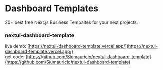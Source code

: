 # Dashboard Templates

20+ best free Next.js Business Tempaltes for your next projects.

### nextui-dashboard-template   
live demo: [https://nextui-dashboard-template.vercel.app/](https://nextui-dashboard-template.vercel.app/)   
get code: [https://github.com/Siumauricio/nextui-dashboard-template](https://github.com/Siumauricio/nextui-dashboard-template)
